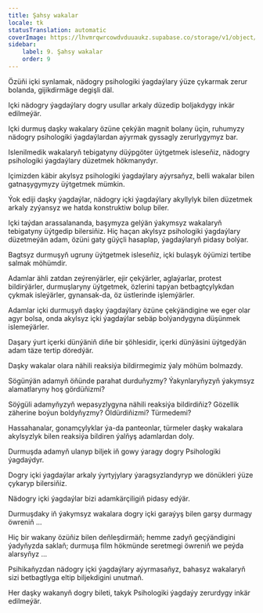 ```yaml
---
title: Şahsy wakalar
locale: tk
statusTranslation: automatic
coverImage: https://lhvmrqwrcowdvduuaukz.supabase.co/storage/v1/object/public/strapi-uploads/small_cover-tratado-de-psicologia-revolucionaria.webp-5e15e1cec4e0ebebcde5d7fc7565d8fd.webp
sidebar:
    label: 9. Şahsy wakalar
    order: 9
---
```

Özüňi içki synlamak, nädogry psihologiki ýagdaýlary ýüze çykarmak zerur bolanda, gijikdirmäge degişli däl.

Içki nädogry ýagdaýlary dogry usullar arkaly düzedip boljakdygy inkär edilmeýär.

Içki durmuş daşky wakalary özüne çekýän magnit bolany üçin, ruhumyzy nädogry psihologiki ýagdaýlardan aýyrmak gyssagly zerurlygymyz bar.

Islenilmedik wakalaryň tebigatyny düýpgöter üýtgetmek isleseňiz, nädogry psihologiki ýagdaýlary düzetmek hökmanydyr.

Içimizden käbir akylsyz psihologiki ýagdaýlary aýyrsaňyz, belli wakalar bilen gatnaşygymyzy üýtgetmek mümkin.

Ýok ediji daşky ýagdaýlar, nädogry içki ýagdaýlary akyllylyk bilen düzetmek arkaly zyýansyz we hatda konstruktiw bolup biler.

Içki taýdan arassalananda, başymyza gelýän ýakymsyz wakalaryň tebigatyny üýtgedip bilersiňiz. Hiç haçan akylsyz psihologiki ýagdaýlary düzetmeýän adam, özüni gaty güýçli hasaplap, ýagdaýlaryň pidasy bolýar.

Bagtsyz durmuşyň ugruny üýtgetmek isleseňiz, içki bulaşyk öýümizi tertibe salmak möhümdir.

Adamlar ähli zatdan zeýrenýärler, ejir çekýärler, aglaýarlar, protest bildirýärler, durmuşlaryny üýtgetmek, özlerini tapýan betbagtçylykdan çykmak isleýärler, gynansak-da, öz üstlerinde işlemýärler.

Adamlar içki durmuşyň daşky ýagdaýlary özüne çekýändigine we eger olar agyr bolsa, onda akylsyz içki ýagdaýlar sebäp bolýandygyna düşünmek islemeýärler.

Daşary ýurt içerki dünýäniň diňe bir şöhlesidir, içerki dünýäsini üýtgedýän adam täze tertip döredýär.

Daşky wakalar olara nähili reaksiýa bildirmegimiz ýaly möhüm bolmazdy.

Sögünýän adamyň öňünde parahat durduňyzmy? Ýakynlaryňyzyň ýakymsyz alamatlaryny hoş gördüňizmi?

Söýgüli adamyňyzyň wepasyzlygyna nähili reaksiýa bildirdiňiz? Gözellik zäherine boýun boldyňyzmy? Öldürdiňizmi? Türmedemi?

Hassahanalar, gonamçylyklar ýa-da panteonlar, türmeler daşky wakalara akylsyzlyk bilen reaksiýa bildiren ýalňyş adamlardan doly.

Durmuşda adamyň ulanyp biljek iň gowy ýaragy dogry Psihologiki ýagdaýdyr.

Dogry içki ýagdaýlar arkaly ýyrtyjylary ýaragsyzlandyryp we dönükleri ýüze çykaryp bilersiňiz.

Nädogry içki ýagdaýlar bizi adamkärçiligiň pidasy edýär.

Durmuşdaky iň ýakymsyz wakalara dogry içki garaýyş bilen garşy durmagy öwreniň ...

Hiç bir wakany özüňiz bilen deňleşdirmäň; hemme zadyň geçýändigini ýadyňyzda saklaň; durmuşa film hökmünde seretmegi öwreniň we peýda alarsyňyz ...

Psihikaňyzdan nädogry içki ýagdaýlary aýyrmasaňyz, bahasyz wakalaryň sizi betbagtlyga eltip biljekdigini unutmaň.

Her daşky wakanyň dogry bileti, takyk Psihologiki ýagdaýy zerurdygy inkär edilmeýär.

